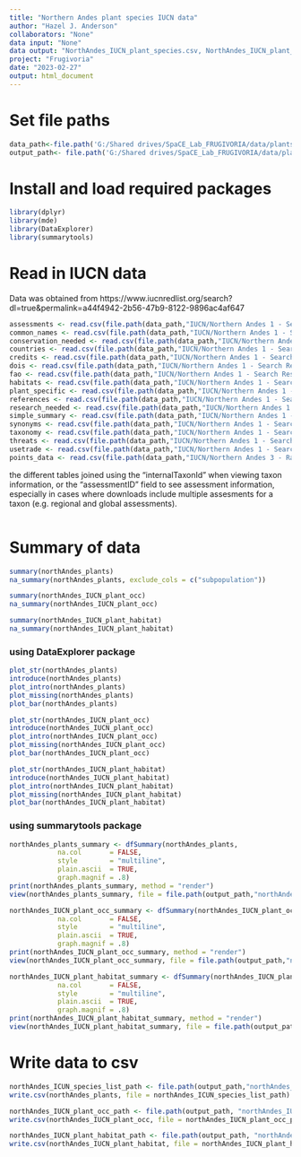 ```yaml
---
title: "Northern Andes plant species IUCN data"
author: "Hazel J. Anderson"
collaborators: "None"
data input: "None"
data output: "NorthAndes_IUCN_plant_species.csv, NorthAndes_IUCN_plant_occ.csv"
project: "Frugivoria"
date: "2023-02-27"
output: html_document
---
```

# Set file paths
```r
data_path<-file.path('G:/Shared drives/SpaCE_Lab_FRUGIVORIA/data/plants/L0')
output_path<- file.path('G:/Shared drives/SpaCE_Lab_FRUGIVORIA/data/plants/L0')
```

# Install and load required packages
```r
library(dplyr)
library(mde)
library(DataExplorer)
library(summarytools)
```

# Read in IUCN data
Data was obtained from https://www.iucnredlist.org/search?dl=true&permalink=a44f4942-2b56-47b9-8122-9896ac4af647
```r
assessments <- read.csv(file.path(data_path,"IUCN/Northern Andes 1 - Search Results/assessments.csv"))
common_names <- read.csv(file.path(data_path,"IUCN/Northern Andes 1 - Search Results/common_names.csv"))
conservation_needed <- read.csv(file.path(data_path,"IUCN/Northern Andes 1 - Search Results/conservation_needed.csv"))
countries <- read.csv(file.path(data_path,"IUCN/Northern Andes 1 - Search Results/countries.csv"))
credits <- read.csv(file.path(data_path,"IUCN/Northern Andes 1 - Search Results/credits.csv"))
dois <- read.csv(file.path(data_path,"IUCN/Northern Andes 1 - Search Results/dois.csv"))
fao <- read.csv(file.path(data_path,"IUCN/Northern Andes 1 - Search Results/fao.csv"))
habitats <- read.csv(file.path(data_path,"IUCN/Northern Andes 1 - Search Results/habitats.csv"))
plant_specific <- read.csv(file.path(data_path,"IUCN/Northern Andes 1 - Search Results/plant_specific.csv"))
references <- read.csv(file.path(data_path,"IUCN/Northern Andes 1 - Search Results/references.csv"))
research_needed <- read.csv(file.path(data_path,"IUCN/Northern Andes 1 - Search Results/research_needed.csv"))
simple_summary <- read.csv(file.path(data_path,"IUCN/Northern Andes 1 - Search Results/simple_summary.csv"))
synonyms <- read.csv(file.path(data_path,"IUCN/Northern Andes 1 - Search Results/synonyms.csv"))
taxonomy <- read.csv(file.path(data_path,"IUCN/Northern Andes 1 - Search Results/taxonomy.csv"))
threats <- read.csv(file.path(data_path,"IUCN/Northern Andes 1 - Search Results/threats.csv"))
usetrade <- read.csv(file.path(data_path,"IUCN/Northern Andes 1 - Search Results/usetrade.csv"))
points_data <- read.csv(file.path(data_path,"IUCN/Northern Andes 3 - Range data Points/points_data.csv"))
```

the different tables joined using the "internalTaxonId" when viewing taxon information, or the "assessmentID" field to see assessment information, especially in cases where downloads include multiple assesments for a taxon (e.g. regional and global assessments).
```r

```


# Summary of data
```r
summary(northAndes_plants)
na_summary(northAndes_plants, exclude_cols = c("subpopulation"))
```

```r
summary(northAndes_IUCN_plant_occ)
na_summary(northAndes_IUCN_plant_occ)
```

```r
summary(northAndes_IUCN_plant_habitat)
na_summary(northAndes_IUCN_plant_habitat)
```

### using DataExplorer package
```r
plot_str(northAndes_plants)
introduce(northAndes_plants)
plot_intro(northAndes_plants)
plot_missing(northAndes_plants)
plot_bar(northAndes_plants)
```

```r
plot_str(northAndes_IUCN_plant_occ)
introduce(northAndes_IUCN_plant_occ)
plot_intro(northAndes_IUCN_plant_occ)
plot_missing(northAndes_IUCN_plant_occ)
plot_bar(northAndes_IUCN_plant_occ)
```

```r
plot_str(northAndes_IUCN_plant_habitat)
introduce(northAndes_IUCN_plant_habitat)
plot_intro(northAndes_IUCN_plant_habitat)
plot_missing(northAndes_IUCN_plant_habitat)
plot_bar(northAndes_IUCN_plant_habitat)
```

### using summarytools package
```r
northAndes_plants_summary <- dfSummary(northAndes_plants, 
            na.col       = FALSE,
            style        = "multiline",
            plain.ascii  = TRUE,
            graph.magnif = .8)
print(northAndes_plants_summary, method = "render")
view(northAndes_plants_summary, file = file.path(output_path,"northAndes_plants_summary.html"))
```

```r
northAndes_IUCN_plant_occ_summary <- dfSummary(northAndes_IUCN_plant_occ, 
            na.col       = FALSE,
            style        = "multiline",
            plain.ascii  = TRUE,
            graph.magnif = .8)
print(northAndes_IUCN_plant_occ_summary, method = "render")
view(northAndes_IUCN_plant_occ_summary, file = file.path(output_path,"northAndes_IUCN_plant_occ_summary.html"))
```

```r
northAndes_IUCN_plant_habitat_summary <- dfSummary(northAndes_IUCN_plant_habitat, 
            na.col       = FALSE,
            style        = "multiline",
            plain.ascii  = TRUE,
            graph.magnif = .8)
print(northAndes_IUCN_plant_habitat_summary, method = "render")
view(northAndes_IUCN_plant_habitat_summary, file = file.path(output_path,"northAndes_IUCN_plant_habitat_summary.html"))
```

# Write data to csv
```r
northAndes_ICUN_species_list_path <- file.path(output_path,"northAndes_IUCN_plant_species.csv")
write.csv(northAndes_plants, file = northAndes_ICUN_species_list_path)

northAndes_IUCN_plant_occ_path <- file.path(output_path, "northAndes_IUCN_plant_occ.csv")
write.csv(northAndes_IUCN_plant_occ, file = northAndes_IUCN_plant_occ_path)

northAndes_IUCN_plant_habitat_path <- file.path(output_path, "northAndes_IUCN_plant_habitat.csv")
write.csv(northAndes_IUCN_plant_habitat, file = northAndes_IUCN_plant_habitat_path)
```



